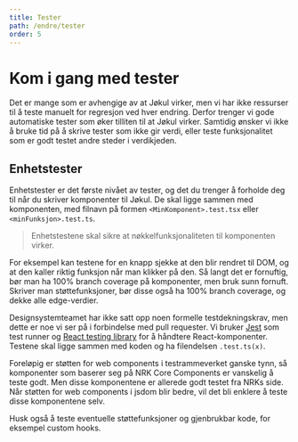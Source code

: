 ```yaml
---
title: Tester
path: /endre/tester
order: 5
---
```


# Kom i gang med tester

Det er mange som er avhengige av at Jøkul virker, men vi har ikke ressurser til å teste manuelt for regresjon ved hver endring. Derfor trenger vi gode automatiske tester som øker tilliten til at Jøkul virker. Samtidig ønsker vi ikke å bruke tid på å skrive tester som ikke gir verdi, eller teste funksjonalitet som er godt testet andre steder i verdikjeden.

## Enhetstester

Enhetstester er det første nivået av tester, og det du trenger å forholde deg til når du skriver komponenter til Jøkul. De skal ligge sammen med komponenten, med filnavn på formen `<MinKomponent>.test.tsx` eller `<minFunksjon>.test.ts`.

> Enhetstestene skal sikre at nøkkelfunksjonaliteten til komponenten virker.

For eksempel kan testene for en knapp sjekke at den blir rendret til DOM, og at den kaller riktig funksjon når man klikker på den. Så langt det er fornuftig, bør man ha 100% branch coverage på komponenter, men bruk sunn fornuft. Skriver man støttefunksjoner, bør disse også ha 100% branch coverage, og dekke alle edge-verdier.

Designsystemteamet har ikke satt opp noen formelle testdekningskrav, men dette er noe vi ser på i forbindelse med pull requester. Vi bruker [Jest](https://jestjs.io/) som test runner og [React testing library](https://testing-library.com/docs/react-testing-library/intro) for å håndtere React-komponenter. Testene skal ligge sammen med koden og ha filendelsen `.test.ts(x)`.

Foreløpig er støtten for web components i testrammeverket ganske tynn, så komponenter som baserer seg på NRK Core Components er vanskelig å teste godt. Men disse komponentene er allerede godt testet fra NRKs side. Når støtten for web components i jsdom blir bedre, vil det bli enklere å teste disse komponentene selv.

Husk også å teste eventuelle støttefunksjoner og gjenbrukbar kode, for eksempel custom hooks.
